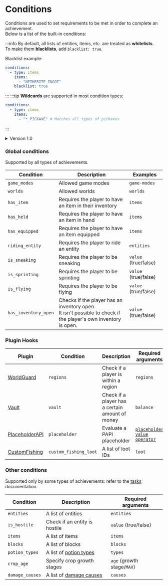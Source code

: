 # Conditions

Conditions are used to set requirements to be met in order to complete an achievement. <br/>
Below is a list of the built-in conditions:

:::info
By default, all lists of entities, items, etc. are treated as **whitelists**. <br/>
To make them **blacklists**, add `blacklist: true`.

Blacklist example:
```yaml
conditions:
  - type: items
    items:
      - "NETHERITE_INGOT"
    blacklist: true
```
:::
:::tip
**Wildcards** are supported in most condition types:
```yaml
conditions:
  - type: items
    items:
      - "*_PICKAXE" # Matches all types of pickaxes
```
:::

<details>
    <summary>Version 1.0</summary>
    <p>
        ### Global Conditions
        Supported by all types of achievements.

        | Condition            | Description                                                                                                       | Examples                 |
        |----------------------|-------------------------------------------------------------------------------------------------------------------|--------------------------|
        | `game-modes`         | Allowed game modes                                                                                                | `- SURVIVAL`             |
        | `worlds`             | Allowed worlds                                                                                                    | `- "world"`              |
        | `item-in-hand`       | Requires the player to have an item in hand                                                                       | `- <material>`           |
        | `item-equipped`      | Requires the player to have an item equipped                                                                      | `- <material>`           |
        | `riding-entity`      | Requires the player to ride an entity                                                                             | `- ALL`<br/>`- <entity>` |
        | `regions`            | A list of [WorldGuard](https://dev.bukkit.org/projects/worldguard) regions                                        | `- <region-id>`          |
        | `is-sneaking`        | Requires the player to be sneaking                                                                                | `true` `false`           |
        | `is-sprinting`       | Requires the player to be sprinting                                                                               | `true` `false`           |
        | `is-flying`          | Requires the player to be flying                                                                                  | `true` `false`           |
        | `has-open-inventory` | Checks if the player has an inventory open.<br/>It isn't possible to check if the player's own inventory is open. | `true` `false`           |

        ### Task-specific Conditions
        Supported only by some types of achievements.

        | Condition        | Description                                                                                          | Examples                                                    |
        |------------------|------------------------------------------------------------------------------------------------------|-------------------------------------------------------------|
        | `entities`       | A list of entities                                                                                   | `- CHICKEN`<br/>`- mythicmobs:<mob-id>`<br/>`- mm:<mob-id>` |
        | `items`          | A list of items                                                                                      | `- <material>`                                              |
        | `blocks`         | A list of blocks                                                                                     | `- <material>`                                              |
        | `potion-effects` | A list of [potion types](https://hub.spigotmc.org/javadocs/spigot/org/bukkit/potion/PotionType.html) | `- SWIFTNESS`                                               |
        | `crop-age`       | Specify crop growth stages                                                                           | `MAX` `<age>`                                               |
    </p>
</details>

### Global conditions
Supported by all types of achievements.

| Condition            | Description                                                                                                       | Examples                 |
|----------------------|-------------------------------------------------------------------------------------------------------------------|--------------------------|
| `game_modes`         | Allowed game modes                                                                                                | `game-modes`             |
| `worlds`             | Allowed worlds                                                                                                    | `worlds`                 |
| `has_item`           | Requires the player to have an item in their inventory                                                            | `items`                  |
| `has_held`       | Requires the player to have an item in hand                                                                           | `items`                  |
| `has_equipped`      | Requires the player to have an item equipped                                                                       | `items`                  |
| `riding_entity`      | Requires the player to ride an entity                                                                             | `entities`               |
| `is_sneaking`        | Requires the player to be sneaking                                                                                | `value` (true/false)           |
| `is_sprinting`       | Requires the player to be sprinting                                                                               | `value` (true/false)           |
| `is_flying`          | Requires the player to be flying                                                                                  | `value` (true/false)           |
| `has_inventory_open` | Checks if the player has an inventory open.<br/>It isn't possible to check if the player's own inventory is open. | `value` (true/false)           |

### Plugin Hooks

| Plugin   | Condition       | Description             | Required arguments |
|----------|-----------------|-------------------------|--------------------|
| [WorldGuard](https://dev.bukkit.org/projects/worldguard) | `regions` | Check if a player is within a region | `regions` |
| [Vault](https://www.spigotmc.org/resources/34315/) | `vault` | Check if a player has a certain amount of money | `balance` |
| [PlaceholderAPI](https://www.spigotmc.org/resources/6245/) | `placeholder` | Evaluate a PAPI placeholder | [`placeholder` `value` `operator`](./tasks/placeholder#placeholders-that-output-text) |
| [CustomFishing](https://polymart.org/resource/customfishing.2723) | `custom_fishing_loot` | A list of loot IDs | `loot` |

### Other conditions
Supported only by some types of achievements: refer to the [tasks](./tasks) documentation.

| Condition        | Description                                                                                          | Required arguments                                                    |
|------------------|------------------------------------------------------------------------------------------------------|-------------------------------------------------------------|
| `entities`       | A list of entities                                                                                   | `entities` |
| `is_hostile`     | Check if an entity is hostile                                                                        | `value` (true/false) |
| `items`          | A list of items                                                                                      | `items`                                              |
| `blocks`         | A list of blocks                                                                                     | `blocks`                                              |
| `potion_types`   | A list of [potion types](https://hub.spigotmc.org/javadocs/spigot/org/bukkit/potion/PotionType.html) | `types`                                               |
| `crop_age`       | Specify crop growth stages                                                                           | `age` (growth stage/`MAX`)                            |
| `damage_causes`  | A list of [damage causes](https://hub.spigotmc.org/javadocs/bukkit/org/bukkit/event/entity/EntityDamageEvent.DamageCause.html)                 | `causes`                                              |
